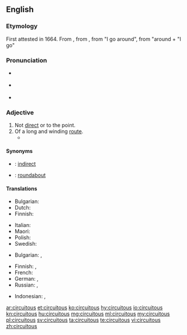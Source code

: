 ==English==
{{was wotd|2007|January|30}}

===Etymology===
First attested in 1664. From {{etyl|la|en}} {{m|la|circuitōsus}}, from {{m|la|circuitus}}, from {{m|la|circumeō}} "I go around", from {{m|la|circum}} "around + {{m|la|eō}} "I go"

===Pronunciation===
* {{a|RP}} {{IPA|/sɜːˈkjuːɪtəs/|lang=en}}
* {{a|US}} {{IPA|/sɚˈkjuːətəs/|/sɚˈkjuːɪtəs/|lang=en}}
* {{audio|en-us-circuitous.ogg|Audio (US)|lang=en}}

===Adjective===
{{en-adj}}

# Not [[direct]] or to the point.
# Of a long and winding [[route]].
#* {{quote-book|year=1898|author={{w|Winston Churchill (novelist)|Winston Churchill}}
|title={{w|The Celebrity}}|chapter=8
|passage=I corralled the judge, and we started off across the fields, in no very mild state of fear of that gentleman's wife, whose vigilance was seldom relaxed. And thus we came by a '''circuitous''' route to Mohair, the judge occupied by his own guilty thoughts, and I by others not less disturbing.}}

====Synonyms====
* {{qualifier|not direct}}: [[indirect]]
* {{qualifier|of a winding route}}: [[roundabout]]

====Translations====
{{trans-top|not direct or to the point}}
* Bulgarian: {{t+|bg|обиколен}}
* Dutch: {{t+|nl|omslachtig}}
* Finnish: {{t+|fi|epäsuora}}
{{trans-mid}}
* Italian: {{t+|it|tortuoso|m}}
* Maori: {{t|mi|āwhiowhio}}
* Polish: {{t|pl|okrężny}}
* Swedish: {{t+|sv|omständlig}}
{{trans-bottom}}

{{trans-top|of a long and winding route}}
* Bulgarian: {{t+|bg|околен}}, {{t+|bg|обиколен}}
{{trans-mid}}
* Finnish: {{t+|fi|kiertelevä}}, {{t|fi|kaarteleva}}
* French: {{t+|fr|tortueux|m}}
* German: {{t+|de|weitläufig}}, {{t+|de|verwunden}}
* Russian: {{t+|ru|окольный|m}}, {{t+|ru|петляющий|m}}
{{trans-bottom}}

{{checktrans-top}}
* Indonesian: {{t-check|id|tidak langsung}}, {{t-check|id|putar|alt=berputar-putar}}
{{checktrans-bottom}}

[[ar:circuitous]]
[[et:circuitous]]
[[ko:circuitous]]
[[hy:circuitous]]
[[io:circuitous]]
[[kn:circuitous]]
[[hu:circuitous]]
[[mg:circuitous]]
[[ml:circuitous]]
[[my:circuitous]]
[[pl:circuitous]]
[[sv:circuitous]]
[[ta:circuitous]]
[[te:circuitous]]
[[vi:circuitous]]
[[zh:circuitous]]